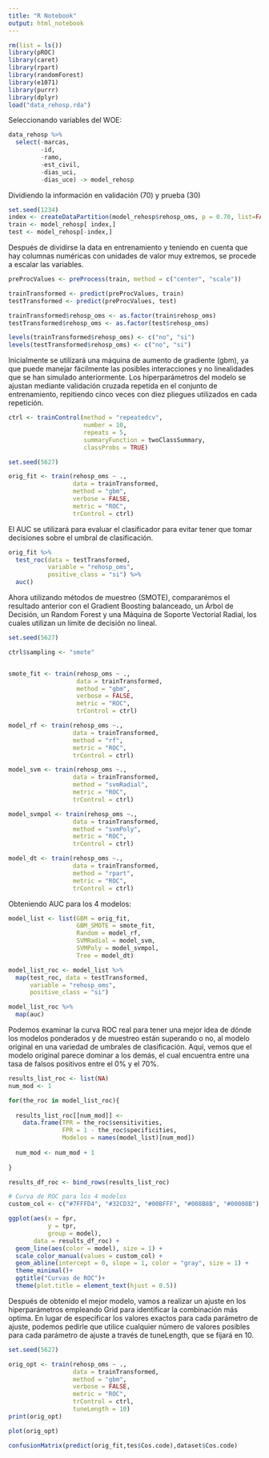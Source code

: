 ```yaml
---
title: "R Notebook"
output: html_notebook
---
```


```r
rm(list = ls())
library(pROC)
library(caret)
library(rpart)
library(randomForest)
library(e1071)
library(purrr)
library(dplyr)
load("data_rehosp.rda")
```

Seleccionando variables del WOE:

```r
data_rehosp %>%
  select(-marcas,
         -id,
         -ramo,
         -est_civil,
         -dias_uci,
         -dias_uce) -> model_rehosp

```

Dividiendo la información en validación (70) y prueba (30)

```r
set.seed(1234)
index <- createDataPartition(model_rehosp$rehosp_oms, p = 0.70, list=FALSE)
train <- model_rehosp[ index,]
test <- model_rehosp[-index,]
```

Después de dividirse la data en entrenamiento y teniendo en cuenta que hay columnas numéricas con unidades de valor muy extremos, se procede a escalar las variables.

```r
preProcValues <- preProcess(train, method = c("center", "scale"))

trainTransformed <- predict(preProcValues, train)
testTransformed <- predict(preProcValues, test)

trainTransformed$rehosp_oms <- as.factor(train$rehosp_oms)
testTransformed$rehosp_oms <- as.factor(test$rehosp_oms)

levels(trainTransformed$rehosp_oms) <- c("no", "si")
levels(testTransformed$rehosp_oms) <- c("no", "si")

```

Inicialmente se utilizará una máquina de aumento de gradiente (gbm), ya que puede manejar fácilmente las posibles interacciones y no linealidades que se han simulado anteriormente. Los hiperparámetros del modelo se ajustan mediante validación cruzada repetida en el conjunto de entrenamiento, repitiendo cinco veces con diez pliegues utilizados en cada repetición.

```r
ctrl <- trainControl(method = "repeatedcv",
                     number = 10,
                     repeats = 5,
                     summaryFunction = twoClassSummary,
                     classProbs = TRUE)

set.seed(5627)

orig_fit <- train(rehosp_oms ~ .,
                  data = trainTransformed,
                  method = "gbm",
                  verbose = FALSE,
                  metric = "ROC",
                  trControl = ctrl)
```

El AUC se utilizará para evaluar el clasificador para evitar tener que tomar decisiones sobre el umbral de clasificación.

```r

orig_fit %>%
  test_roc(data = testTransformed, 
           variable = "rehosp_oms", 
           positive_class = "si") %>%
  auc()
```

Ahora utilizando métodos de muestreo (SMOTE), compararémos el resultado anterior con el Gradient Boosting balanceado, un Árbol de Decisión, un Random Forest y una Máquina de Soporte Vectorial Radial, los cuales utilizan un límite de decisión no lineal.

```r

set.seed(5627)

ctrl$sampling <- "smote"


smote_fit <- train(rehosp_oms ~ .,
                   data = trainTransformed,
                   method = "gbm",
                   verbose = FALSE,
                   metric = "ROC",
                   trControl = ctrl)

model_rf <- train(rehosp_oms ~., 
                  data = trainTransformed,
                  method = "rf", 
                  metric = "ROC",
                  trControl = ctrl)

model_svm <- train(rehosp_oms ~., 
                  data = trainTransformed,
                  method = "svmRadial", 
                  metric = "ROC",
                  trControl = ctrl)

model_svmpol <- train(rehosp_oms ~., 
                  data = trainTransformed,
                  method = "svmPoly", 
                  metric = "ROC",
                  trControl = ctrl)

model_dt <- train(rehosp_oms ~., 
                  data = trainTransformed,
                  method = "rpart",
                  metric = "ROC",
                  trControl = ctrl)
```

Obteniendo AUC para los 4 modelos:

```r
model_list <- list(GBM = orig_fit,
                   GBM_SMOTE = smote_fit,
                   Random = model_rf,
                   SVMRadial = model_svm,
                   SVMPoly = model_svmpol,
                   Tree = model_dt)

model_list_roc <- model_list %>%
  map(test_roc, data = testTransformed, 
      variable = "rehosp_oms",
      positive_class = "si")

model_list_roc %>%
  map(auc)
```

Podemos examinar la curva ROC real para tener una mejor idea de dónde los modelos ponderados y de muestreo están superando o no, al modelo original en una variedad de umbrales de clasificación. Aquí, vemos que el modelo original parece dominar a los demás, el cual encuentra entre una tasa de falsos positivos entre el 0% y el 70%.

```r
results_list_roc <- list(NA)
num_mod <- 1

for(the_roc in model_list_roc){
  
  results_list_roc[[num_mod]] <- 
    data.frame(TPR = the_roc$sensitivities,
               FPR = 1 - the_roc$specificities,
               Modelos = names(model_list)[num_mod])
  
  num_mod <- num_mod + 1
  
}

results_df_roc <- bind_rows(results_list_roc)

# Curva de ROC para los 4 modelos
custom_col <- c("#7FFFD4", "#32CD32", "#00BFFF", "#008B8B", "#00008B")

ggplot(aes(x = fpr,  
           y = tpr, 
           group = model), 
       data = results_df_roc) +
  geom_line(aes(color = model), size = 1) +
  scale_color_manual(values = custom_col) +
  geom_abline(intercept = 0, slope = 1, color = "gray", size = 1) +
  theme_minimal()+
  ggtitle("Curvas de ROC")+
  theme(plot.title = element_text(hjust = 0.5))

```

Después de obtenido el mejor modelo, vamos a realizar un ajuste en los hiperparámetros empleando Grid para identificar la combinación más optima. En lugar de especificar los valores exactos para cada parámetro de ajuste, podemos pedirle que utilice cualquier número de valores posibles para cada parámetro de ajuste a través de tuneLength, que se fijará en 10.

```r

set.seed(5627)

orig_opt <- train(rehosp_oms ~ .,
                  data = trainTransformed,
                  method = "gbm",
                  verbose = FALSE,
                  metric = "ROC",
                  trControl = ctrl, 
                  tuneLength = 10)
print(orig_opt)
```

```r
plot(orig_opt)
```

```r
confusionMatrix(predict(orig_fit,tes$Cos.code),dataset$Cos.code)
```

